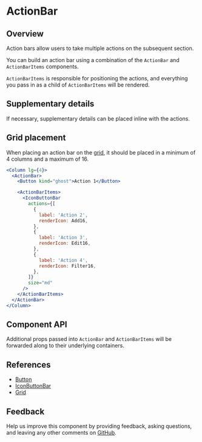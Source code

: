 


# ActionBar

## Overview

Action bars allow users to take multiple actions on the subsequent section.

You can build an action bar using a combination of the `ActionBar` and `ActionBarItems` components.

`ActionBarItems` is responsible for positioning the actions, and everything you pass in as a child of `ActionBarItems` will be rendered.

<Canvas>
  <Story
    id="patterns-unstable-layout-modules-actionbar--default"
    parameters={parameters}
  />
</Canvas>

## Supplementary details

If necessary, supplementary details can be placed inline with the actions.

<Canvas>
  <Story
    id="patterns-unstable-layout-modules-actionbar--details"
    parameters={parameters}
  />
</Canvas>

## Grid placement

When placing an action bar on the [grid](#references), it should be placed in a minimum of 4 columns and a maximum of 16.

```jsx
<Column lg={4}>
  <ActionBar>
    <Button kind="ghost">Action 1</Button>

    <ActionBarItems>
      <IconButtonBar
        actions={[
          {
            label: 'Action 2',
            renderIcon: Add16,
          },
          {
            label: 'Action 3',
            renderIcon: Edit16,
          },
          {
            label: 'Action 4',
            renderIcon: Filter16,
          },
        ]}
        size="md"
      />
    </ActionBarItems>
  </ActionBar>
</Column>
```

## Component API

<ArgsTable />

Additional props passed into `ActionBar` and `ActionBarItems` will be forwarded along to their underlying containers.

## References

- [Button](https://react.carbondesignsystem.com/?path=/docs/button)
- [IconButtonBar](?path=/story/patterns-iconbuttonbar)
- [Grid](https://react.carbondesignsystem.com/?path=/docs/grid--narrow)

## Feedback

Help us improve this component by providing feedback, asking questions, and leaving any other comments on [GitHub](https://github.com/carbon-design-system/ibm-security/edit/dev/src/components/UNSTABLE__Layout/LayoutModules/ActionBar/index.mdx).
